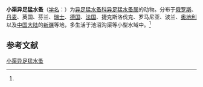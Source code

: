 {{Speciesbox
| name = 小渠异足猛水蚤
| status = 
| status_system = 
| image = 
| genus = Canthocamptus
| species = microstaphylinus
| authority = (Wolf, 1905)<ref name='id12507'>{{cite web| url =http://www.bioinfo.cn/db05/BjdwSpecies.php?action=view&id=12507| title =小渠异足猛水蚤| work =《中国动物物种编目数据库》| publisher =中国科学院微生物研究所| author =中国科学院动物研究所| accessdate =2009-04-28| deadurl =yes| archiveurl =https://web.archive.org/web/20160305045247/http://www.bioinfo.cn/db05/BjdwSpecies.php?action=view&id=12507| archivedate =2016-03-05}}</ref>
}}

'''小渠异足猛水蚤'''（[[学名|学名]]：{{lang|la|''Canthocamptus microstaphylinus''}}）为[[异足猛水蚤科|异足猛水蚤科]][[异足猛水蚤属|异足猛水蚤属]]的动物。分布于[[俄罗斯|俄罗斯]]、[[丹麦|丹麦]]、英国、芬兰、[[瑞士|瑞士]]、[[德国|德国]]、[[法国|法国]]、捷克斯洛伐克、罗马尼亚、波兰、[[奥地利|奥地利]]以及[[中国大陆|中国大陆]]的[[新疆|新疆]]等地，多生活于池沼沟渠等小型水域中。<ref name='id12507'/>

== 参考文献 ==
{{reflist}}

{{Wikispecies|Canthocamptus microstaphylinus}}
{{Taxonbar|from=Q10959547}}

[[Category:异足猛水蚤属|小渠异足猛水蚤]]


{{节肢动物小作品}}